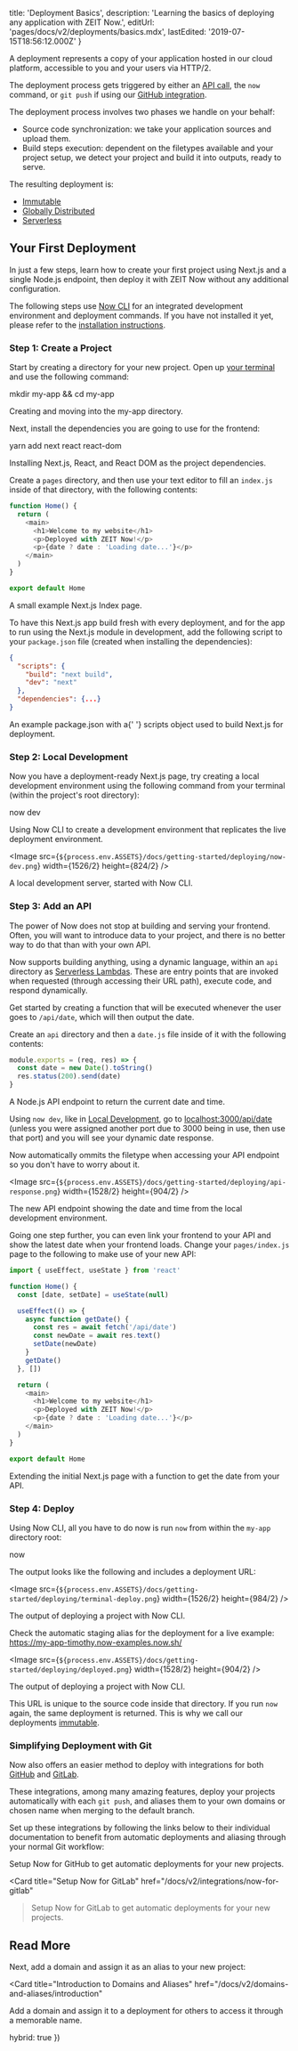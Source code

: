 
  title: 'Deployment Basics',
  description:
    'Learning the basics of deploying any application with ZEIT Now.',
  editUrl: 'pages/docs/v2/deployments/basics.mdx',
  lastEdited: '2019-07-15T18:56:12.000Z'
}

A deployment represents a copy of your application hosted in our cloud platform, accessible to you and your users via HTTP/2.

The deployment process gets triggered by either an [API call](/docs/api), the `now` command, or `git push` if using our [GitHub integration](/docs/v2/integrations/now-for-github).

The deployment process involves two phases we handle on your behalf:

- Source code synchronization: we take your application sources and upload them.
- Build steps execution: dependent on the filetypes available and your project setup, we detect your project and build it into outputs, ready to serve.

The resulting deployment is:

- [Immutable](/docs/v2/deployments/concepts/immutability)
- [Globally Distributed](/smart-cdn)
- [Serverless](/docs/v2/deployments/concepts/lambdas/#conceptual-model)

## Your First Deployment

In just a few steps, learn how to create your first project using Next.js and a single Node.js endpoint, then deploy it with ZEIT Now without any additional configuration.

The following steps use [Now CLI](/docs/v2/getting-started/installation#now-cli) for an integrated development environment and deployment commands. If you have not installed it yet, please refer to the [installation instructions](/docs/v2/getting-started/installation).

### Step 1: Create a Project

Start by creating a directory for your new project. Open up [your terminal](https://hyper.is) and use the following command:

<TerminalInput>mkdir my-app && cd my-app</TerminalInput>
<Caption>Creating and moving into the <InlineCode>my-app</InlineCode> directory.</Caption>

Next, install the dependencies you are going to use for the frontend:

<TerminalInput>yarn add next react react-dom</TerminalInput>
<Caption>Installing Next.js, React, and React DOM as the project dependencies.</Caption>

Create a `pages` directory, and then use your text editor to fill an `index.js` inside of that directory, with the following contents:

```js
function Home() {
  return (
    <main>
      <h1>Welcome to my website</h1>
      <p>Deployed with ZEIT Now!</p>
      <p>{date ? date : 'Loading date...'}</p>
    </main>
  )
}

export default Home
```

<Caption>A small example Next.js Index page.</Caption>

To have this Next.js app build fresh with every deployment, and for the app to run using the Next.js module in development, add the following script to your `package.json` file (created when installing the dependencies):

```json
{
  "scripts": {
    "build": "next build",
    "dev": "next"
  },
  "dependencies": {...}
}
```

<Caption>
  An example <InlineCode>package.json</InlineCode> with a{' '}
  <InlineCode>scripts</InlineCode> object used to build Next.js for deployment.
</Caption>

### Step 2: Local Development

Now you have a deployment-ready Next.js page, try creating a local development environment using the following command from your terminal (within the project's root directory):

<TerminalInput>now dev</TerminalInput>
<Caption>Using Now CLI to create a development environment that replicates the live deployment environment.</Caption>

<Image
  src={`${process.env.ASSETS}/docs/getting-started/deploying/now-dev.png`}
  width={1526/2}
  height={824/2}
/>
<Caption>A local development server, started with <GenericLink href="/docs/v2/getting-started/installation#now-cli">Now CLI</GenericLink>.</Caption>

### Step 3: Add an API

The power of Now does not stop at building and serving your frontend. Often, you will want to introduce data to your project, and there is no better way to do that than with your own API.

Now supports building anything, using a dynamic language, within an `api` directory as [Serverless Lambdas](/docs/v2/deployments/concepts/lambdas). These are entry points that are invoked when requested (through accessing their URL path), execute code, and respond dynamically.

Get started by creating a function that will be executed whenever the user goes to `/api/date`, which will then output the date.

Create an `api` directory and then a `date.js` file inside of it with the following contents:

```js
module.exports = (req, res) => {
  const date = new Date().toString()
  res.status(200).send(date)
}
```

<Caption>A Node.js API endpoint to return the current date and time.</Caption>

Using `now dev`, like in [Local Development](#local-development), go to [localhost:3000/api/date](http://localhost:3000/api/date) (unless you were assigned another port due to 3000 being in use, then use that port) and you will see your dynamic date response.

<Note>
  Now automatically ommits the filetype when accessing your API endpoint so you
  don't have to worry about it.
</Note>

<Image
  src={`${process.env.ASSETS}/docs/getting-started/deploying/api-response.png`}
  width={1528/2}
  height={904/2}
/>
<Caption>The new API endpoint showing the date and time from the local development environment.</Caption>

Going one step further, you can even link your frontend to your API and show the latest date when your frontend loads. Change your `pages/index.js` page to the following to make use of your new API:

```js
import { useEffect, useState } from 'react'

function Home() {
  const [date, setDate] = useState(null)

  useEffect(() => {
    async function getDate() {
      const res = await fetch('/api/date')
      const newDate = await res.text()
      setDate(newDate)
    }
    getDate()
  }, [])

  return (
    <main>
      <h1>Welcome to my website</h1>
      <p>Deployed with ZEIT Now!</p>
      <p>{date ? date : 'Loading date...'}</p>
    </main>
  )
}

export default Home
```

<Caption>
  Extending the initial Next.js page with a function to get the date from your
  API.
</Caption>

### Step 4: Deploy

Using Now CLI, all you have to do now is run `now` from within the `my-app` directory root:

<TerminalInput>now</TerminalInput>

The output looks like the following and includes a deployment URL:

<Image
  src={`${process.env.ASSETS}/docs/getting-started/deploying/terminal-deploy.png`}
  width={1526/2}
  height={984/2}
/>
<Caption>The output of deploying a project with <GenericLink href="/docs/v2/getting-started/installation#now-cli">Now CLI</GenericLink>.</Caption>

Check the automatic staging alias for the deployment for a live example: <https://my-app-timothy.now-examples.now.sh/>

<Image
  src={`${process.env.ASSETS}/docs/getting-started/deploying/deployed.png`}
  width={1528/2}
  height={904/2}
/>
<Caption>The output of deploying a project with <GenericLink href="/docs/v2/getting-started/installation#now-cli">Now CLI</GenericLink>.</Caption>

This URL is unique to the source code inside that directory. If you run `now` again, the same deployment is returned. This is why we call our deployments [immutable](/docs/v2/deployments/concepts/immutability).

### Simplifying Deployment with Git

Now also offers an easier method to deploy with integrations for both [GitHub](/docs/v2/integrations/now-for-github) and [GitLab](/docs/v2/integrations/now-for-github).

These integrations, among many amazing features, deploy your projects automatically with each `git push`, and aliases them to your own domains or chosen name when merging to the default branch.

Set up these integrations by following the links below to their individual documentation to benefit from automatic deployments and aliasing through your normal Git workflow:

<Card title="Setup Now for GitHub" href="/docs/v2/integrations/now-for-github">
  Setup Now for GitHub to get automatic deployments for your new projects.
</Card>

<Card
  title="Setup Now for GitLab"
  href="/docs/v2/integrations/now-for-gitlab"
>Setup Now for GitLab to get automatic deployments for your new projects.</Card>
## Read More

Next, add a domain and assign it as an alias to your new project:

<Card
  title="Introduction to Domains and Aliases"
  href="/docs/v2/domains-and-aliases/introduction"
>
  Add a domain and assign it to a deployment for others to access it through a
  memorable name.
</Card>

  hybrid: true
})
